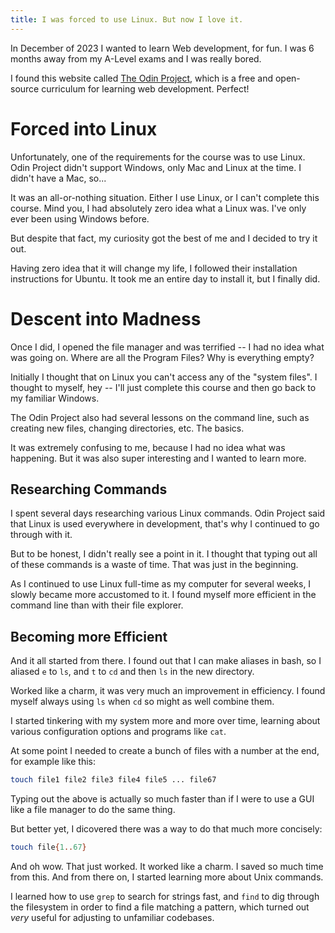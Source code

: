 ```yaml
---
title: I was forced to use Linux. But now I love it.
---
```


In December of 2023 I wanted to learn Web development, for fun. I was 6 months away from my A-Level exams and I was really bored.

I found this website called [The Odin Project](https://www.theodinproject.com/), which is a free and open-source curriculum for learning web development. Perfect!

# Forced into Linux

Unfortunately, one of the requirements for the course was to use Linux. Odin Project didn't support Windows, only Mac and Linux at the time. I didn't have a Mac, so...

It was an all-or-nothing situation. Either I use Linux, or I can't complete this course. Mind you, I had absolutely zero idea what a Linux was. I've only ever been using Windows before.

But despite that fact, my curiosity got the best of me and I decided to try it out.

Having zero idea that it will change my life, I followed their installation instructions for Ubuntu. It took me an entire day to install it, but I finally did.

# Descent into Madness

Once I did, I opened the file manager and was terrified -- I had no idea what was going on. Where are all the Program Files? Why is everything empty?

Initially I thought that on Linux you can't access any of the "system files". I thought to myself, hey -- I'll just complete this course and then go back to my familiar Windows.

The Odin Project also had several lessons on the command line, such as creating new files, changing directories, etc. The basics.

It was extremely confusing to me, because I had no idea what was happening. But it was also super interesting and I wanted to learn more.

## Researching Commands

I spent several days researching various Linux commands. Odin Project said that Linux is used everywhere in development, that's why I continued to go through with it. 

But to be honest, I didn't really see a point in it. I thought that typing out all of these commands is a waste of time. That was just in the beginning.

As I continued to use Linux full-time as my computer for several weeks, I slowly became more accustomed to it. I found myself more efficient in the command line than with their file explorer.

## Becoming more Efficient

And it all started from there. I found out that I can make aliases in bash, so I aliased `e` to `ls`, and `t` to `cd` and then `ls` in the new directory.

Worked like a charm, it was very much an improvement in efficiency. I found myself always using `ls` when `cd` so might as well combine them.

I started tinkering with my system more and more over time, learning about various configuration options and programs like `cat`.

At some point I needed to create a bunch of files with a number at the end, for example like this:

```sh
touch file1 file2 file3 file4 file5 ... file67
```

Typing out the above is actually so much faster than if I were to use a GUI like a file manager to do the same thing. 

But better yet, I dicovered there was a way to do that much more concisely:

```sh
touch file{1..67}
```

And oh wow. That just worked. It worked like a charm. I saved so much time from this. And from there on, I started learning more about Unix commands. 

I learned how to use `grep` to search for strings fast, and `find` to dig through the filesystem in order to find a file matching a pattern, which turned out *very* useful for adjusting to unfamiliar codebases.
